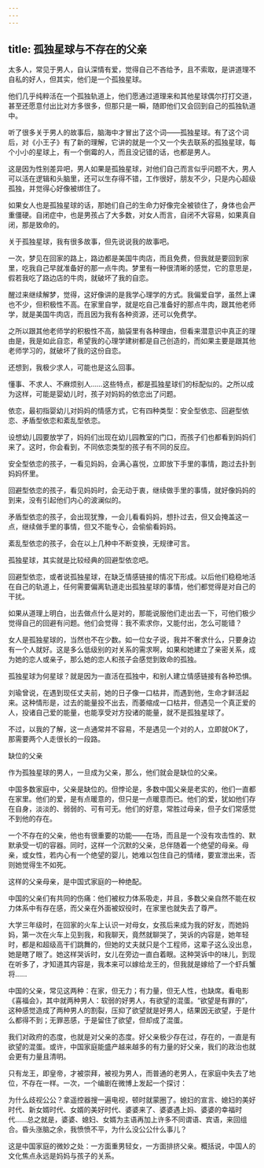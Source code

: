```yaml
---
---
---
```

title: 孤独星球与不存在的父亲
---



太多人，常见于男人，自认深情有爱，觉得自己不吝给予，且不索取，是讲道理不自私的好人，但其实，他们是一个孤独星球。

他们几乎纯粹活在一个孤独轨道上，他们愿通过道理来和其他星球偶尔打打交道，甚至还愿意付出比对方多很多，但那只是一瞬，随即他们又会回到自己的孤独轨道中。

听了很多关于男人的故事后，脑海中才冒出了这个词——孤独星球。有了这个词后，对《小王子》有了新的理解，它讲的就是一个又一个失去联系的孤独星球，每个小小的星球上，有一个倒霉的人，而且没记错的话，也都是男人。

这是因为性别差异吧，男人如果是孤独星球，对他们自己而言似乎问题不大，男人可以活在逻辑和头脑里，还可以生存得不错，工作很好，朋友不少，只是内心超级孤独，并觉得心好像被绑住了。

如果女人也是孤独星球的话，那她们自己的生命力好像完全被锁住了，身体也会严重僵硬。自闭症中，也是男孩占了大多数，对女人而言，自闭不大容易，如果真自闭，那是致命的。

关于孤独星球，我有很多故事，但先说说我的故事吧。

一次，梦见在回家的路上，路边都是美国牛肉店，而且免费，但我就是要回到家里，吃我自己早就准备好的那一点牛肉。梦里有一种很清晰的感觉，它的意思是，假若我吃了路边店的牛肉，就破坏了我的自恋。

醒过来继续解梦，觉得，这好像讲的是我学心理学的方式。我偏爱自学，虽然上课也不少，但积极性不高。在家里自学，就是吃自己准备好的那点牛肉，跟其他老师学，就是美国牛肉店，而且因为我有各种资源，还可以免费学。

之所以跟其他老师学的积极性不高，脑袋里有各种理由，但看来潜意识中真正的理由是，我是如此自恋，希望我的心理学建树都是自己创造的，而如果主要是跟其他老师学习的，就破坏了我的这份自恋。

还想到，我极少求人，可能也是这么回事。

懂事、不求人、不麻烦别人……这些特点，都是孤独星球们的标配似的。之所以成为这样，可能是婴幼儿时，孩子对妈妈的依恋出了问题。

依恋，最初指婴幼儿对妈妈的情感方式，它有四种类型：安全型依恋、回避型依恋、矛盾型依恋和紊乱型依恋。

设想幼儿园要放学了，妈妈们出现在幼儿园教室的门口，而孩子们也都看到妈妈们来了。这时，你会看到，不同依恋类型的孩子有不同的反应。

安全型依恋的孩子，一看见妈妈，会满心喜悦，立即放下手里的事情，跑过去扑到妈妈怀里。

回避型依恋的孩子，看见妈妈时，会无动于衷，继续做手里的事情，就好像妈妈的到来，没有引起他们内心的波澜似的。

矛盾型依恋的孩子，会出现犹豫，一会儿看看妈妈，想扑过去，但又会掩盖这一点，继续做手里的事情，但又不能专心，会偷偷看妈妈。

紊乱型依恋的孩子，会在以上几种中不断变换，无规律可言。

孤独星球，其实就是比较经典的回避型依恋吧。

回避型依恋，或者说孤独星球，在缺乏情感链接的情况下形成。以后他们稳稳地活在自己的轨道上，任何需要偏离轨道走出孤独星球的事情，他们都觉得是对自己的干扰。

如果从道理上明白，出去做点什么是对的，那能说服他们走出去一下，可他们极少觉得自己的回避有问题。他们会觉得：我不索求你，又能付出，怎么可能错？

女人是孤独星球的，当然也不在少数。如一位女子说，我并不奢求什么，只要身边有一个人就好。这是多么低级别的对关系的需求啊，如果和她建立了亲密关系，成为她的恋人或亲子，那么她的恋人和孩子会感觉到致命的孤独。

孤独星球为何星球？就是因为一直活在孤独中，和别人建立情感链接有各种恐惧。

刘瑜曾说，在遇到现任丈夫前，她的日子像一口枯井，而遇到他，生命才鲜活起来。这种情形是，过去的能量投不出去，而萎缩成一口枯井，但遇见一个真正爱的人，投诸自己爱的能量，也能享受对方投诸的能量，就不是孤独星球了。

不过，以我的了解，这一点通常并不容易，不是遇见一个对的人，立即就OK了，那需要两个人走很长的一段路。

缺位的父亲

作为孤独星球的男人，一旦成为父亲，那么，他们就会是缺位的父亲。

中国多数家庭中，父亲是缺位的。但悖论是，多数中国父亲是老实的，他们一直都在家里。他们的爱，是有点暖意的，但只是一点暖意而已。他们的爱，犹如他们存在自身，淡淡的、弱弱的、可有可无。他们的好意，常胜过母亲，但子女们常感觉不到他的存在。

一个不存在的父亲，他也有很重要的功能——在场，而且是一个没有攻击性的、默默承受一切的容器。同时，这样一个沉默的父亲，总伴随着一个绝望的母亲。母亲，或女性，若内心有一个绝望的婴儿，她难以包住自己的情绪，要宣泄出来，否则她觉得生不如死。

这样的父亲母亲，是中国式家庭的一种绝配。

中国的父亲们有共同的伤痛：他们被权力体系吸走，并且，多数父亲自然不能在权力体系中有存在感，而父亲在外面被奴役时，在家里也就失去了尊严。

大学三年级时，在回家的火车上认识一对母女，女孩后来成为我的好友，而她妈妈，第一次在火车上见到我，和我聊天，竟然就聊哭了，哭诉的内容是，她年轻时，都是和超级高干们跳舞的，但她的丈夫就只是个工程师，这辈子这么没出息，她是瞎了眼了。她这样哭诉时，女儿在旁边一直白着眼。这种哭诉中的味儿，到现在听多了，才知道其内容是，我本来可以嫁给龙王的，但我就是嫁给了一个虾兵蟹将……

中国的父亲，常见这两种：在家，但无力；有力量，但无人性，也缺席。看电影《喜福会》，其中就两种男人：软弱的好男人，有欲望的混蛋。“欲望是有罪的”，这种感觉造成了两种男人的割裂，压抑了欲望就是好男人，结果因无欲望，于是什么都得不到；无罪恶感，于是留住了欲望，但却成了混蛋。

我们对政府的态度，也就是对父亲的态度。好父亲极少存在过，存在的，一直是有欲望的混蛋。或许，中国家庭能盛产越来越多的有力量的好父亲，我们的政治也就会更有力量且清明。

只有龙王，即皇帝，才被崇拜，被视为男人，而普通的老男人，在家庭中失去了地位，不存在一样。一次，一个编剧在微博上发起一个探讨：

为什么歧视公公？拿遥控器搜一遍电视，顿时就蒙圈了。媳妇的宣言、媳妇的美好时代、新女婿时代、女婿的美好时代、婆婆来了、婆婆遇上妈、婆婆的幸福时代……总之就是，婆婆、媳妇、女婿为主语再加上许多不同谓语、宾语，来回组合。昏头涨脑之余，我愤愤不平，为什么没公公什么事儿？

这是中国家庭的微妙之处：一方面重男轻女，一方面排挤父亲。概括说，中国人的文化焦点永远是妈妈与孩子的关系。